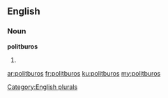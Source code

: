 ==English==

===Noun===
'''politburos'''

# {{plural of|[[politburo]]}}

[[Category:English plurals]]

[[ar:politburos]]
[[fr:politburos]]
[[ku:politburos]]
[[my:politburos]]
